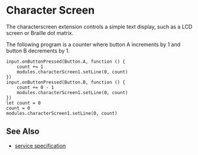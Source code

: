 # Character Screen

The characterscreen extension controls a simple text display, such as a LCD screen or Braille dot matrix.

The following program is a counter where button A increments by 1 and button B decrements by 1.

```blocks
input.onButtonPressed(Button.A, function () {
    count += 1
    modules.characterScreen1.setLine(0, count)
})
input.onButtonPressed(Button.B, function () {
    count += 0 - 1
    modules.characterScreen1.setLine(0, count)
})
let count = 0
count = 0
modules.characterScreen1.setLine(0, count)
```

## See Also

- [service specification](/services/characterscreen/)
